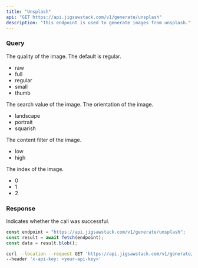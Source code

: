 ```yaml
---
title: "Unsplash"
api: "GET https://api.jigsawstack.com/v1/generate/unsplash"
description: "This endpoint is used to generate images from unsplash."
---
```


### Query

<ParamField query="quality" type="string" default="regular">
  The quality of the image. The default is regular.
  <ul>
    <li>raw</li>
    <li>full</li>
    <li>regular</li>
    <li>small</li>
    <li>thumb</li>
  </ul>
</ParamField>

<ParamField query="search_value" type="string">
  The search value of the image.
</ParamField>

<ParamField query="orientation" type="string">
  The orientation of the image.
  <ul>
    <li>landscape</li>
    <li>portrait</li>
    <li>squarish</li>
  </ul>
</ParamField>

<ParamField query="content_filter" type="string">
  The content filter of the image.
  <ul>
    <li>low</li>
    <li>high</li>
  </ul>
</ParamField>

<ParamField query="index" type="string">
  The index of the image.
  <ul>
    <li>0</li>
    <li>1</li>
    <li>2</li>
  </ul>
</ParamField>

<Snippet file="header.mdx" />

### Response

<ResponseField name="success" type="boolean">
  Indicates whether the call was successful.
</ResponseField>

<RequestExample>

```javascript Node.js
const endpoint = "https://api.jigsawstack.com/v1/generate/unsplash";
const result = await fetch(endpoint);
const data = result.blob();
```

```bash cURL
curl --location --request GET 'https://api.jigsawstack.com/v1/generate/unsplash' \
--header 'x-api-key: <your-api-key>'
```

</RequestExample>

<ResponseExample>

</ResponseExample>
